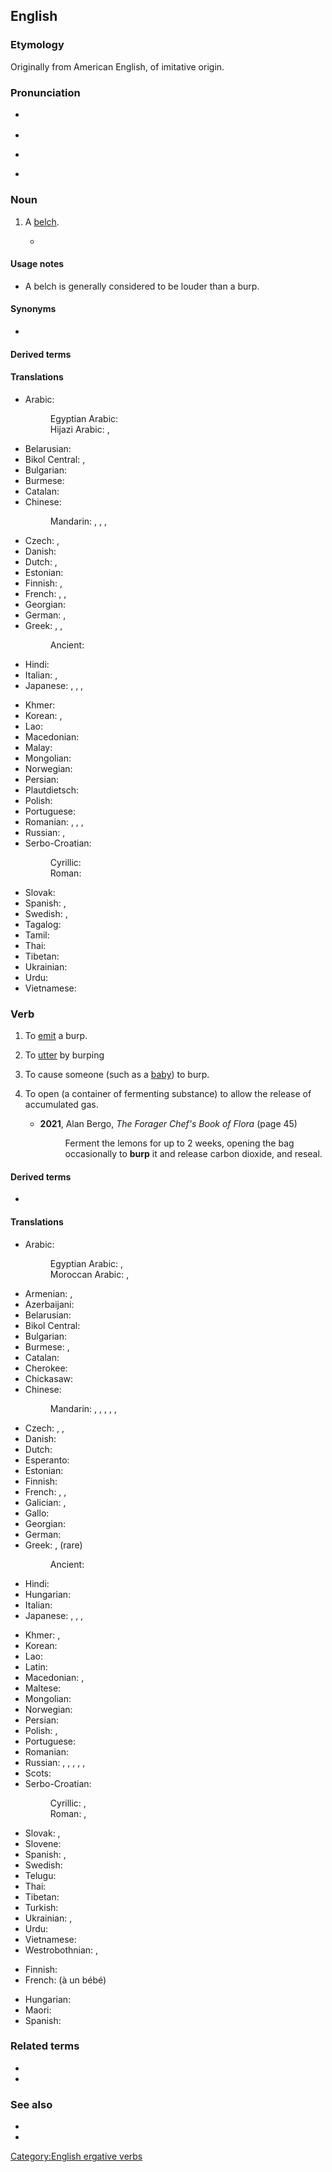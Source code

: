 ==English==

===Etymology===
Originally from American English, of imitative origin.

===Pronunciation===
* {{a|UK}} {{IPA|en|/bɜːp/}}
* {{audio|en|LL-Q1860 (eng)-Vealhurl-burp.wav |Audio (UK)}}
* {{a|US}} {{IPA|en|/bɝp/}}
* {{rhymes|en|ɜː(ɹ)p|s=1}}

===Noun===
{{en-noun}}

# {{lb|en|chiefly|_|US}} A [[belch]].
#: {{ux|en|Lennon let out a deep, proud '''burp''' after downing the beer.}}
#* {{quote-book|en|year=2011|author=David Foster Wallace|title=The Pale King|page=9|passage=Sylvanshine would burp and it would seem like more than a '''burp'''; it would taste like he'd almost thrown up a little.}}

====Usage notes====
* A belch is generally considered to be louder than a burp.

====Synonyms====
* {{l|en|belch}}

====Derived terms====
{{der2|en|bottom burp|bum burp|butt burp}}

====Translations====
{{trans-top|a softer belch}}
* Arabic: {{t|ar|تَجَشُّؤ|m}}
*: Egyptian Arabic: {{t|arz|تكريعة|f|tr=takrīʿa|sc=Arab}}
*: Hijazi Arabic: {{t|acw|كَرْعة|f|tr=karʿa|sc=Arab}}, {{t|acw|تَكْريعة|f|tr=takrīʿa|sc=Arab}}
* Belarusian: {{t|be|адры́жка|f|sc=Cyrl}}
* Bikol Central: {{t+|bcl|tigab}}, {{t|bcl|tigob}}
* Bulgarian: {{t|bg|оригване|n}}
* Burmese: {{t-needed|my}}
* Catalan: {{t+|ca|rot|m}}
* Chinese:
*: Mandarin: {{t|cmn|飽嗝|tr=bǎogé}}, {{t|cmn|饱嗝|tr=bǎogé}}, {{t+|cmn|噯氣|sc=Hani}}, {{t+|cmn|嗳气|tr=ǎiqì|sc=Hani}}
* Czech: {{t+|cs|říhnutí|n}}, {{t|cs|krknutí|n}}
* Danish: {{t+|da|bøvs|n|c}}
* Dutch: {{t+|nl|boer}}, {{t+|nl|oprisping}}
* Estonian: {{t|et|röhitsus}}
* Finnish: {{t+|fi|röyhtäys}}, {{t+|fi|röyhtäisy}}
* French: {{t+|fr|rot|m}}, {{t+|fr|renvoi|m}}, {{t+|fr|éructation|f}}
* Georgian: {{t|ka|ბოყინი|sc=Geor}}
* German: {{t+|de|Rülpser|m}}, {{t+|de|Bäuerchen|n}}
* Greek: {{t+|el|ρέψιμο|n}}, {{t+|el|ερευγμός|m}} {{qualifier|rare}}, {{t+|el|ερυγή|f}} {{qualifier|medical}}
*: Ancient: {{t|grc|ἐρυγή|f}}
* Hindi: {{t+|hi|डकार|f}}
* Italian: {{t+|it|rutto|m}}, {{t+|it|flato|m}}
* Japanese: {{t+|ja|げっぷ|tr=geppu|sc=Jpan}}, {{t|ja|うっぷ|tr=uppu|sc=Jpan}}, {{t+|ja|おくび|tr=okubi|sc=Jpan}}, {{t|ja|噫気|tr=あいき, aiki|sc=Jpan}}
{{trans-mid}}
* Khmer: {{t+|km|ភើ}}
* Korean: {{t+|ko|트림}}, {{t+|ko|애기}}
* Lao: {{t|lo|ເອຶ້ອມ}}
* Macedonian: {{t|mk|ждри́гање|n|sc=Cyrl}}
* Malay: {{t|ms|sendawa}}
* Mongolian: {{t-needed|mn}}
* Norwegian: {{t|no|rap|n}}
* Persian: {{t+|fa|آروغ|tr=âruğ}}
* Plautdietsch: {{t|pdt|Relps|m}}
* Polish: {{t+|pl|beknięcie|n}}
* Portuguese: {{t+|pt|arroto|m}}
* Romanian: {{t|ro|râgâit|n}}, {{t+|ro|râgâitură|f}}, {{t+|ro|râgâială|f}}, {{t+|ro|eructație|f}}
* Russian: {{t+|ru|отры́жка|f}}, {{t+|ru|рыга́ние|n}}
* Serbo-Croatian:
*: Cyrillic: {{t|sh|подриг|m}}
*: Roman: {{t|sh|podrig|m}}
* Slovak: {{t|sk|grgnutie|n}}
* Spanish: {{t+|es|eructo|m}}, {{t+|es|regüeldo|m}}
* Swedish: {{t+|sv|rap|c}}, {{t|sv|rapning|c}}
* Tagalog: {{t|tl|dighay}}
* Tamil: {{t+|ta|ஏப்பம்}}
* Thai: {{t+|th|เรอ}}
* Tibetan: {{t-needed|bo}}
* Ukrainian: {{t|uk|відри́жка|f|sc=Cyrl}}
* Urdu: {{t|ur|ڈکار|tr=ḍakār|f}}
* Vietnamese: {{t+|vi|ợ|alt=sự ợ}}
{{trans-bottom}}

===Verb===
{{en-verb}}

# {{lb|en|intransitive}} To [[emit]] a burp.
#: {{ux|en|'''Burping''' is considered impolite in most western cultures.}}
#: {{ux|en|My dad used to '''burp''' to hide the fact he was farting.}}
# {{lb|en|transitive}} To [[utter]] by burping
#: {{ux|en|Stevie intends to '''burp''' the alphabet at the school talent show.}}
# {{lb|en|transitive}} To cause someone (such as a [[baby]]) to burp.
# {{lb|en|transitive}} To open (a container of fermenting substance) to allow the release of accumulated gas.
#* '''2021''', Alan Bergo, ''The Forager Chef's Book of Flora'' (page 45)
#*: Ferment the lemons for up to 2 weeks, opening the bag occasionally to '''burp''' it and release carbon dioxide, and reseal.

====Derived terms====
* {{l|en|burp the worm}}

====Translations====
{{trans-top|to emit a burp}}
* Arabic: {{t|ar|تَجَشَّأَ}}
*: Egyptian Arabic: {{t|arz|اتكرع|tr=itkárraʕ}} {{q|intransitive}}, {{t|arz|كرع|tr=kárraʕ}} {{q|transitive}}
*: Moroccan Arabic: {{t|ary|تفوق|tr=tfawwaq}}, {{t|ary|تكرع|tr=tgarraʕ}}
* Armenian: {{t+|hy|բխկալ|}}, {{t+|hy|ործկալ}}
* Azerbaijani: {{t|az|gəyirmək}}
* Belarusian: {{t|be|рыга́ць|impf|sc=Cyrl}}
* Bikol Central: {{t|bcl|tigob}}
* Bulgarian: {{t|bg|оригвам се}}
* Burmese: {{t+|my|လေချဉ်တက်}}, {{t+|my|စားချဉ့်ပြန်}}
* Catalan: {{t+|ca|eructar}}
* Cherokee: {{t|chr|ᎤᏩᎫᎴᎦ}}
* Chickasaw: {{t|cic|akiilawa}}
* Chinese:
*: Mandarin: {{t+|cmn|打嗝|tr=dǎgé|sc=Hani}}, {{t+|cmn|噯氣|sc=Hani}}, {{t+|cmn|嗳气|tr=ǎiqì|sc=Hani}}, {{t|cmn|飽嗝|sc=Hani}}, {{t|cmn|饱嗝|tr=bǎogé|sc=Hani}}, {{t+|cmn|嗝|tr=gé|sc=Hani}}
* Czech: {{t|cs|říhat|impf}}, {{t|cs|říhnout|pf}}, {{t|cs|krknout}}
* Danish: {{t+|da|bøvse}}
* Dutch: {{t+|nl|boeren}}
* Esperanto: {{t|eo|rukti}}
* Estonian: {{t|et|röhitsema}}
* Finnish: {{t+|fi|röyhtäistä}}
* French: {{t+|fr|roter}}, {{t|fr|faire un rot}}, {{t+|fr|éructer}}
* Galician: {{t|gl|arrotar}}, {{t|gl|eructar}}
* Gallo: {{t|roa-gal|beurgasser}}
* Georgian: {{t|ka|დაბოყინება|sc=Geor}}
* German: {{t+|de|rülpsen}}
* Greek: {{t+|el|ρεύομαι}}, {{t+|el|ερεύγομαι}} (rare)
*: Ancient: {{t|grc|ἐρεύγομαι}}
* Hindi: {{t+|hi|डकारना}}
* Hungarian: {{t+|hu|böfög}}
* Italian: {{t+|it|ruttare}}
* Japanese: {{t+|ja|げっぷ|alt=げっぷする|tr=geppu suru}}, {{t|ja|うっぷ|alt=うっぷする|tr=uppu suru}}, {{t+|ja|おくび|alt=おくびする|tr=okubi suru}}, {{t|ja|噫気|alt=噫気する|tr=あいきする, aiki suru}}
{{trans-mid}}
* Khmer: {{t+|km|ភើ}}, {{t|km|ខ្យល់ផាយ}}
* Korean: {{t+|ko|트림하다}}
* Lao: {{t|lo|ເອຶ້ອມ}}
* Latin: {{t|la|erugo}}
* Macedonian: {{t|mk|ждрига|impf}}, {{t|mk|подригнува|impf}}
* Maltese: {{t|mt|tfewwaq}}
* Mongolian: {{t+|mn|хэхрэх}}
* Norwegian: {{t+|no|rape}}
* Persian: {{t+|fa|آروغ زدن|tr=âruğ zadan}}
* Polish: {{t+|pl|bekać|impf}}, {{t+|pl|beknąć|pf}}
* Portuguese: {{t+|pt|arrotar}} {{qualifier|Brazil}}
* Romanian: {{t+|ro|râgâi}}
* Russian: {{t+|ru|рыга́ть|impf}}, {{t+|ru|рыгну́ть|pf}}, {{t+|ru|отры́гивать|impf}}, {{t+|ru|отрыгну́ть|pf}}, {{t+|ru|отры́гиваться|impf}}, {{t+|ru|отрыгну́ться|pf}}
* Scots: {{t|sco|rift}}
* Serbo-Croatian:
*: Cyrillic: {{t|sh|подригивати|impf}}, {{t|sh|подригнути|pf}}
*: Roman: {{t+|sh|podrigivati|impf}}, {{t+|sh|podrignuti|pf}}
* Slovak: {{t|sk|rihať|impf}}, {{t|sk|grgať|impf}}
* Slovene: {{t+|sl|rigati|impf}}
* Spanish: {{t+|es|eructar}}, {{t+|es|regoldar}}
* Swedish: {{t+|sv|rapa}}
* Telugu: {{t|te|త్రేన్చు}}
* Thai: {{t+|th|เรอ}}
* Tibetan: {{t-needed|bo}}
* Turkish: {{t+|tr|geğirmek}}
* Ukrainian: {{t|uk|відри́гувати|impf}}, {{t|uk|відригну́ти|pf}}
* Urdu: {{t|ur|ڈکارنا|tr=ḍakārnā}}
* Vietnamese: {{t+|vi|ợ}}
* Westrobothnian: {{t|gmq-bot|repa}}, {{t|gmq-bot|räpa}}
{{trans-bottom}}

{{trans-top|to burp someone}}
* Finnish: {{t+|fi|röyhtäyttää}}
* French: {{t|fr|faire son rot}} (à un bébé)
{{trans-mid}}
* Hungarian: {{t|hu|büfiztet}}
* Maori: {{t|mi|whakakūpā}}
* Spanish: {{t+|es|eructar}}
{{trans-bottom}}

===Related terms===
* {{l|en|botty burp}}
* {{l|en|burp gun}}

===See also===
* {{l|en|fart}} <!-- emit air at the other end -->
* {{l|en|yawn}} <!-- intake air, rather than emit -->

[[Category:English ergative verbs]]
{{c|en|Babies|Sounds}}
